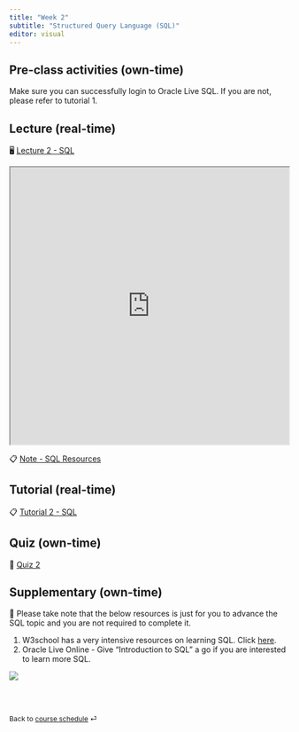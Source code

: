 ```yaml
---
title: "Week 2"
subtitle: "Structured Query Language (SQL)"
editor: visual
---
```


## Pre-class activities (own-time)

Make sure you can successfully login to Oracle Live SQL. If you are not, please refer to tutorial 1.

## Lecture (real-time)

🖥️ [Lecture 2 - SQL](https://learning.monash.edu/pluginfile.php/3937400/mod_resource/content/2/lec-2.html)

<iframe src="https://learning.monash.edu/pluginfile.php/3937400/mod_resource/content/2/lec-2.html" width="100%" height="500">

</iframe>

📋 [Note - SQL Resources](/notes/w2.html)

## Tutorial (real-time)

📋 [Tutorial 2 - SQL](https://learning.monash.edu/pluginfile.php/3937376/mod_resource/content/2/lab-2.html)

## Quiz (own-time)

🧪 [Quiz 2](https://learning.monash.edu/mod/quiz/view.php?id=2893560)

## Supplementary (own-time)

🔕 Please take note that the below resources is just for you to advance the SQL topic and you are not required to complete it.

1.  W3school has a very intensive resources on learning SQL. Click [here](https://www.w3schools.com/sql/default.asp).
2.  Oracle Live Online - Give "Introduction to SQL" a go if you are interested to learn more SQL.

![](images/clipboard-1246714449.png)

<br><br>

::: {style="font-size: 0.875em;"}
Back to [course schedule](/ "Course schedule") ⏎
:::
